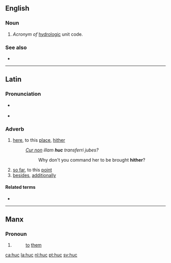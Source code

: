 ==English==

===Noun===
{{en-noun}}

# ''Acronym of'' [[hydrologic]] unit code.

===See also===
* {{pedia|Hydrologic unit}}

----

==Latin==

===Pronunciation===
* {{a|Classical}} {{IPA|/huːk/|lang=la}}
* {{audio|la-cls-huc.ogg|Audio (Classical)}}

===Adverb===
{{la-adv|hūc||-}}

# [[here]], to this [[place]], [[hither]]
#: ''[[cur non|Cur non]] illam '''huc''' transferri jubes?''
#:: Why don't you command her to be brought '''hither'''?
# [[so far]], to this [[point]]
# [[besides]], [[additionally]]

====Related terms====
* {{l|la|hic|hīc}}

----

==Manx==

===Pronoun===
{{head|gv|prepositional pronoun|emphatic form|hucsyn}}

# {{form of|3rd person plural|hug|lang=gv}}
#: [[to]] [[them]]

[[ca:huc]]
[[la:huc]]
[[nl:huc]]
[[pt:huc]]
[[sv:huc]]